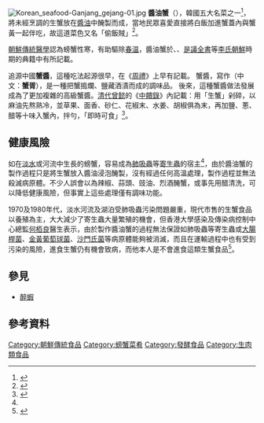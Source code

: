 [[File:Korean_seafood-Ganjang_gejang-01.jpg|thumb]]
'''醬油蟹'''（{{lang-ko|'''게장'''}}），韓國五大名菜之一<ref name="apple">{{cite news|title=追源尋味：配角變極品　醬油蟹 |url=http://hk.apple.nextmedia.com/supplement/food/art/20141022/18907546 |language=中文 |publisher=蘋果日報 | date=2014-10-22 |archiveurl=https://web.archive.org/web/20141025033918/http://hk.apple.nextmedia.com/supplement/food/art/20141022/18907546 |archivedate=2014-10-25 |deadurl=yes }}</ref>，將未經烹調的生蟹放在[[醬油|醬油]]中醃製而成，當地民眾喜愛直接將白飯加進蟹蓋內與蟹黃一起伴吃，故這道菜色又名「偷飯賊」<ref>{{cite news|title=首爾必食 白飯神偷 韓式醬蟹|url=http://www.sundaymore.com/Article/detail/id/1984|language=中文|publisher=More|date=2014年10月22日}}{{dead link|date=2018年4月 |bot=InternetArchiveBot |fix-attempted=yes }}</ref>。

[[朝鮮傳統醫學|朝鮮傳統醫學]]認為螃蟹性寒，有助驅除[[春温|春温]]，醬油蟹於{{link-en|山林經濟|Sallim gyeongje}}、{{link-en|閨閤叢書|Gyuhap chongseo}}、[[是議全書|是議全書]]等[[李氏朝鮮|李氏朝鮮]]時期的典籍中有所記載。

追源中國'''蟹醬'''，這種吃法起源很早，在《[[周禮|周禮]]》上早有記載。
蟹醬，寫作（中文：'''蟹胥'''），是一種把蟹搗爛、鹽藏酒漬而成的調味品。
後來，這種蟹醬做法發展成為了更加複雜的高級蟹醬。[[清代|清代]][[曾懿|曾懿]]的《[[中饋錄|中饋錄]]》內記載：用「生蟹」剁碎，以麻油先熬熟冷，並草果、面香、砂仁、花椒末、水姜、胡椒俱為末，再加鹽、蔥、醋等十味入蟹內，拌勻，「即時可食」<ref>{{cite news|title=蟹醬這種吃法起源很早|url=https://71a.xyz/0vw75P |language=中文 |publisher=每日頭條 | date=2014年4月3日 }}</ref>。

== 健康風險 ==
如在[[淡水|淡水]]或河流中生長的螃蟹，容易成為[[肺吸蟲|肺吸蟲]]等[[寄生蟲|寄生蟲]]的宿主<ref name="醬油蟹肺吸蟲"/>，由於醬油蟹的製作過程只是將生蟹放入醬油浸泡醃製，沒有經過任何高溫處理，製作過程並無法殺滅病原體。不少人誤會以為辣椒、蒜頭、豉油、烈酒醃蟹，或事先用醋清洗，可以降低健康風險，但事實上這些處理僅有調味功能。

1970及1980年代，淡水河流及湖泊受肺吸蟲污染問題嚴重，現代市售的生蟹食品以養殖為主，大大減少了寄生蟲大量繁殖的機會，但香港大學感染及傳染病控制中心總監[[何栢良|何栢良]]醫生表示，由於製作醬油蟹的過程無法保證如肺吸蟲等寄生蟲或[[大腸桿菌|大腸桿菌]]、[[金黃葡萄球菌|金黃葡萄球菌]]、[[沙門氏菌|沙門氏菌]]等病原體能夠被消滅，而且在運輸過程中也有受到污染的風險，進食生蟹仍有機會致病，而他本人是不會進食這類生蟹食品<ref name="醬油蟹肺吸蟲">{{cite news|title=醬油蟹未煮熟易受污染 肺吸蟲可致命 |url=http://hk.apple.nextmedia.com/realtime/news/20150516/53742348 |language=中文 |publisher=蘋果日報 | date=2015-05-16 |archiveurl=https://web.archive.org/web/20150517064356/http://hk.apple.nextmedia.com/realtime/news/20150516/53742348 |archivedate=2015-05-16 |deadurl=yes }}</ref>。

== 參見 ==
*[[醉蝦|醉蝦]]

== 參考資料 ==
{{reflist|2}}

[[Category:朝鮮傳統食品|Category:朝鮮傳統食品]]
[[Category:螃蟹菜肴|Category:螃蟹菜肴]]
[[Category:發酵食品|Category:發酵食品]]
[[Category:生肉類食品|Category:生肉類食品]]